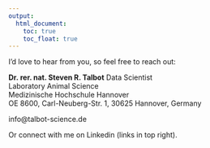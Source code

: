 ```yaml
---
output:
  html_document: 
    toc: true
    toc_float: true
---
```

  
I’d love to hear from you, so feel free to reach out:

**Dr. rer. nat. Steven R. Talbot**
Data Scientist  
Laboratory Animal Science  
Medizinische Hochschule Hannover  
OE 8600, Carl-Neuberg-Str. 1, 
30625 Hannover, Germany   

info@talbot-science.de
 
Or connect with me on Linkedin (links in top right).

